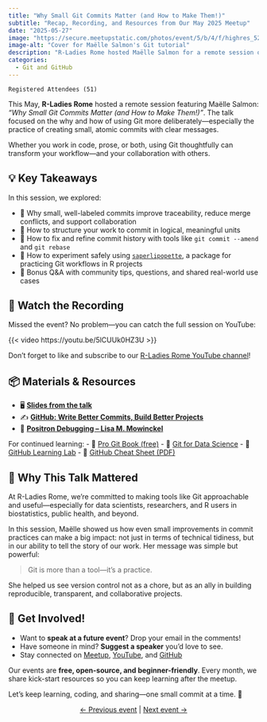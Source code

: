 ```yaml
---
title: "Why Small Git Commits Matter (and How to Make Them!)"
subtitle: "Recap, Recording, and Resources from Our May 2025 Meetup"
date: "2025-05-27"
image: "https://secure.meetupstatic.com/photos/event/5/b/4/f/highres_528083375.webp?w=750"
image-alt: "Cover for Maëlle Salmon's Git tutorial"
description: "R-Ladies Rome hosted Maëlle Salmon for a remote session on the importance of small Git commits. Learn why they matter and how to implement them effectively."
categories: 
  - Git and GitHub
---
```


`Registered Attendees (51)`

This May, **R-Ladies Rome** hosted a remote session featuring Maëlle Salmon: *“Why Small Git Commits Matter (and How to Make Them!)”*. The talk focused on the why and how of using Git more deliberately—especially the practice of creating small, atomic commits with clear messages.  

Whether you work in code, prose, or both, using Git thoughtfully can transform your workflow—and your collaboration with others.

## 💡 Key Takeaways

In this session, we explored:

- 🧩 Why small, well-labeled commits improve traceability, reduce merge conflicts, and support collaboration
- 🧠 How to structure your work to commit in logical, meaningful units
- 🔧 How to fix and refine commit history with tools like `git commit --amend` and `git rebase`
- 🧪 How to experiment safely using [`saperlipopette`](https://github.com/maelle/saperlipopette), a package for practicing Git workflows in R projects
- 🎤 Bonus Q&A with community tips, questions, and shared real-world use cases

## 🎥 Watch the Recording

Missed the event? No problem—you can catch the full session on YouTube:

{{< video https://youtu.be/5lCUUk0HZ3U >}}

Don’t forget to like and subscribe to our [R-Ladies Rome YouTube channel](https://www.youtube.com/@rladiesrome)!

## 📦 Materials & Resources

- 🖥️ [**Slides from the talk**](https://rome-git.netlify.app/)
- ✍️ [**GitHub: Write Better Commits, Build Better Projects**](https://github.blog/developer-skills/github/write-better-commits-build-better-projects/)
- 🧰 [**Positron Debugging – Lisa M. Mowinckel**](https://drmowinckels.io/blog/2025/positron-debugging/)

For continued learning:
- 📘 [Pro Git Book (free)](https://git-scm.com/book/en/v2)
- 🧪 [Git for Data Science](https://www.datacamp.com/community/tutorials/git-for-data-science)
- 🧭 [GitHub Learning Lab](https://lab.github.com/)
- 🧾 [GitHub Cheat Sheet (PDF)](https://education.github.com/git-cheat-sheet-education.pdf)

## 🧵 Why This Talk Mattered

At R-Ladies Rome, we’re committed to making tools like Git approachable and useful—especially for data scientists, researchers, and R users in biostatistics, public health, and beyond.

In this session, Maëlle showed us how even small improvements in commit practices can make a big impact: not just in terms of technical tidiness, but in our ability to tell the story of our work. Her message was simple but powerful:

> Git is more than a tool—it’s a practice.

She helped us see version control not as a chore, but as an ally in building reproducible, transparent, and collaborative projects.

## 🤝 Get Involved!

- Want to **speak at a future event**? Drop your email in the comments!
- Have someone in mind? **Suggest a speaker** you’d love to see.
- Stay connected on [Meetup](https://www.meetup.com/rladies-rome/), [YouTube](https://www.youtube.com/@rladiesrome), and [GitHub](https://github.com/rladies-rome)

Our events are **free, open-source, and beginner-friendly**. Every month, we share kick-start resources so you can keep learning after the meetup.

Let’s keep learning, coding, and sharing—one small commit at a time. 💜

<center>[← Previous event](/talks/2025/meetup/04272025_FedericaGazzelloni.qmd) | [Next event →](/talks/2025/meetup/06162025_INGV.qmd)</center>
